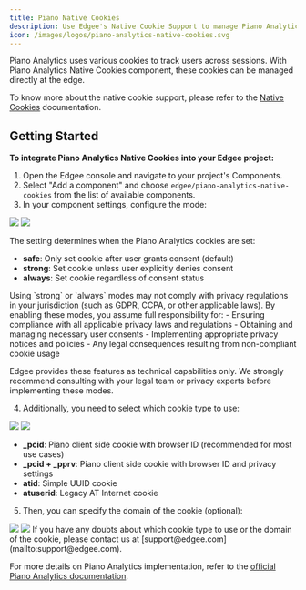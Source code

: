 ```yaml
---
title: Piano Native Cookies
description: Use Edgee's Native Cookie Support to manage Piano Analytics cookies at the edge.
icon: /images/logos/piano-analytics-native-cookies.svg
---
```



<EdgeeSdk />


Piano Analytics uses various cookies to track users across sessions. With Piano Analytics Native Cookies component, 
these cookies can be managed directly at the edge.

To know more about the native cookie support, please refer to the [Native Cookies](/services/data-collection/native-cookies) documentation.

## Getting Started

**To integrate Piano Analytics Native Cookies into your Edgee project:**

1. Open the Edgee console and navigate to your project's Components.
2. Select "Add a component" and choose `edgee/piano-analytics-native-cookies` from the list of available components.
3. In your component settings, configure the mode:

<Frame caption="Go to your project > Components > Your Piano Analytics Native Cookies component">
  <img className="block dark:hidden" src="/images/native-cookie-support-light.png"/>
  <img className="hidden dark:block" src="/images/native-cookie-support-dark.png"/>
</Frame>

The setting determines when the Piano Analytics cookies are set:

- **safe**: Only set cookie after user grants consent (default)
- **strong**: Set cookie unless user explicitly denies consent
- **always**: Set cookie regardless of consent status

<Warning>
  Using `strong` or `always` modes may not comply with privacy regulations in your jurisdiction (such as GDPR, CCPA, or other applicable laws). 
  By enabling these modes, you assume full responsibility for:
  - Ensuring compliance with all applicable privacy laws and regulations
  - Obtaining and managing necessary user consents
  - Implementing appropriate privacy notices and policies
  - Any legal consequences resulting from non-compliant cookie usage

  Edgee provides these features as technical capabilities only. We strongly recommend consulting with your legal team or privacy experts before implementing these modes.
</Warning>

4. Additionally, you need to select which cookie type to use:

<Frame>
  <img className="block dark:hidden" src="/images/piano-cookie-type-light.png"/>
  <img className="hidden dark:block" src="/images/piano-cookie-type-dark.png"/>
</Frame>

- **_pcid**: Piano client side cookie with browser ID (recommended for most use cases)
- **_pcid + _pprv**: Piano client side cookie with browser ID and privacy settings
- **atid**: Simple UUID cookie 
- **atuserid**: Legacy AT Internet cookie

5. Then, you can specify the domain of the cookie (optional):

<Frame>
  <img className="block dark:hidden" src="/images/piano-cookie-domain-light.png"/>
  <img className="hidden dark:block" src="/images/piano-cookie-domain-dark.png"/>
</Frame>

<Note>
  If you have any doubts about which cookie type to use or the domain of the cookie, please contact us at [support@edgee.com](mailto:support@edgee.com).
</Note>

For more details on Piano Analytics implementation, refer to the 
[official Piano Analytics documentation](https://developers.atinternet-solutions.com/piano-analytics/data-collection/how-to-send-events/collection-api).